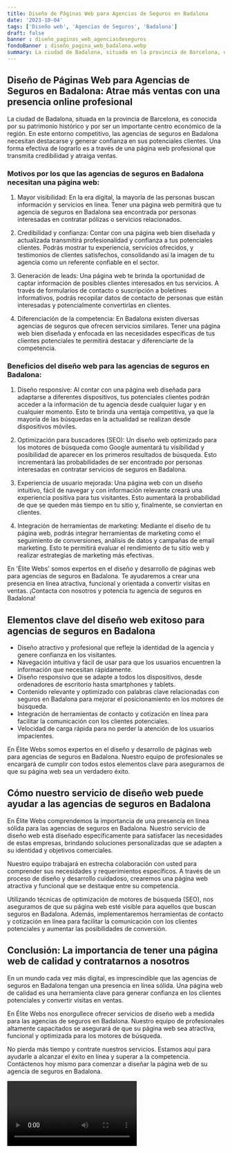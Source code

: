 ```yaml
---
title: Diseño de Páginas Web para Agencias de Seguros en Badalona
date: '2023-10-04'
tags: ['Diseño web', 'Agencias de Seguros', 'Badalona']
draft: false
banner : diseño_paginas_web_agenciasdeseguros
fondoBanner : diseño_pagina_web_badalona.webp
summary: La ciudad de Badalona, situada en la provincia de Barcelona, es conocida por su patrimonio histórico y por ser un importante centro económico de la región. En este entorno competitivo, las agencias de seguros en Badalona necesitan destacarse y generar confianza en sus potenciales clientes. Una forma efectiva de lograrlo es a través de una página web profesional que transmita credibilidad y atraiga ventas.
---
```


## Diseño de Páginas Web para Agencias de Seguros en Badalona: Atrae más ventas con una presencia online profesional

La ciudad de Badalona, situada en la provincia de Barcelona, es conocida por su patrimonio histórico y por ser un importante centro económico de la región. En este entorno competitivo, las agencias de seguros en Badalona necesitan destacarse y generar confianza en sus potenciales clientes. Una forma efectiva de lograrlo es a través de una página web profesional que transmita credibilidad y atraiga ventas.

### Motivos por los que las agencias de seguros en Badalona necesitan una página web:

1. Mayor visibilidad: En la era digital, la mayoría de las personas buscan información y servicios en línea. Tener una página web permitirá que tu agencia de seguros en Badalona sea encontrada por personas interesadas en contratar pólizas o servicios relacionados.

2. Credibilidad y confianza: Contar con una página web bien diseñada y actualizada transmitirá profesionalidad y confianza a tus potenciales clientes. Podrás mostrar tu experiencia, servicios ofrecidos, y testimonios de clientes satisfechos, consolidando así la imagen de tu agencia como un referente confiable en el sector.

3. Generación de leads: Una página web te brinda la oportunidad de captar información de posibles clientes interesados en tus servicios. A través de formularios de contacto o suscripción a boletines informativos, podrás recopilar datos de contacto de personas que están interesadas y potencialmente convertirlas en clientes.

4. Diferenciación de la competencia: En Badalona existen diversas agencias de seguros que ofrecen servicios similares. Tener una página web bien diseñada y enfocada en las necesidades específicas de tus clientes potenciales te permitirá destacar y diferenciarte de la competencia.

### Beneficios del diseño web para las agencias de seguros en Badalona:

1. Diseño responsive: Al contar con una página web diseñada para adaptarse a diferentes dispositivos, tus potenciales clientes podrán acceder a la información de tu agencia desde cualquier lugar y en cualquier momento. Esto te brinda una ventaja competitiva, ya que la mayoría de las búsquedas en la actualidad se realizan desde dispositivos móviles.

2. Optimización para buscadores (SEO): Un diseño web optimizado para los motores de búsqueda como Google aumentará tu visibilidad y posibilidad de aparecer en los primeros resultados de búsqueda. Esto incrementará las probabilidades de ser encontrado por personas interesadas en contratar servicios de seguros en Badalona.

3. Experiencia de usuario mejorada: Una página web con un diseño intuitivo, fácil de navegar y con información relevante creará una experiencia positiva para tus visitantes. Esto aumentará la probabilidad de que se queden más tiempo en tu sitio y, finalmente, se conviertan en clientes.

4. Integración de herramientas de marketing: Mediante el diseño de tu página web, podrás integrar herramientas de marketing como el seguimiento de conversiones, análisis de datos y campañas de email marketing. Esto te permitirá evaluar el rendimiento de tu sitio web y realizar estrategias de marketing más efectivas.

En 'Élite Webs' somos expertos en el diseño y desarrollo de páginas web para agencias de seguros en Badalona. Te ayudaremos a crear una presencia en línea atractiva, funcional y orientada a convertir visitas en ventas. ¡Contacta con nosotros y potencia tu agencia de seguros en Badalona!

<GifSeo />

<Cta />

## Elementos clave del diseño web exitoso para agencias de seguros en Badalona

- Diseño atractivo y profesional que refleje la identidad de la agencia y genere confianza en los visitantes.
- Navegación intuitiva y fácil de usar para que los usuarios encuentren la información que necesitan rápidamente.
- Diseño responsivo que se adapte a todos los dispositivos, desde ordenadores de escritorio hasta smartphones y tablets.
- Contenido relevante y optimizado con palabras clave relacionadas con seguros en Badalona para mejorar el posicionamiento en los motores de búsqueda.
- Integración de herramientas de contacto y cotización en línea para facilitar la comunicación con los clientes potenciales.
- Velocidad de carga rápida para no perder la atención de los usuarios impacientes.

En Élite Webs somos expertos en el diseño y desarrollo de páginas web para agencias de seguros en Badalona. Nuestro equipo de profesionales se encargará de cumplir con todos estos elementos clave para asegurarnos de que su página web sea un verdadero éxito.

## Cómo nuestro servicio de diseño web puede ayudar a las agencias de seguros en Badalona

En Élite Webs comprendemos la importancia de una presencia en línea sólida para las agencias de seguros en Badalona. Nuestro servicio de diseño web está diseñado específicamente para satisfacer las necesidades de estas empresas, brindando soluciones personalizadas que se adapten a su identidad y objetivos comerciales.

Nuestro equipo trabajará en estrecha colaboración con usted para comprender sus necesidades y requerimientos específicos. A través de un proceso de diseño y desarrollo cuidadoso, crearemos una página web atractiva y funcional que se destaque entre su competencia.

Utilizando técnicas de optimización de motores de búsqueda (SEO), nos aseguramos de que su página web esté visible para aquellos que buscan seguros en Badalona. Además, implementaremos herramientas de contacto y cotización en línea para facilitar la comunicación con los clientes potenciales y aumentar las posibilidades de conversión.

## Conclusión: La importancia de tener una página web de calidad y contratarnos a nosotros

En un mundo cada vez más digital, es imprescindible que las agencias de seguros en Badalona tengan una presencia en línea sólida. Una página web de calidad es una herramienta clave para generar confianza en los clientes potenciales y convertir visitas en ventas.

En Élite Webs nos enorgullece ofrecer servicios de diseño web a medida para las agencias de seguros en Badalona. Nuestro equipo de profesionales altamente capacitados se asegurará de que su página web sea atractiva, funcional y optimizada para los motores de búsqueda.

No pierda más tiempo y contrate nuestros servicios. Estamos aquí para ayudarle a alcanzar el éxito en línea y superar a la competencia. Contáctenos hoy mismo para comenzar a diseñar la página web de su agencia de seguros en Badalona.

<Video />

<CtaBot job='Agencias de Seguros' city='Badalona'/>

<Gmaps query='Badalona+españa+maps' />